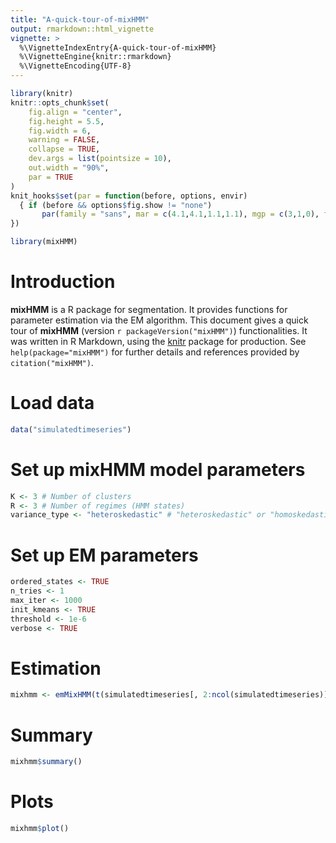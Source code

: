 ```yaml
---
title: "A-quick-tour-of-mixHMM"
output: rmarkdown::html_vignette
vignette: >
  %\VignetteIndexEntry{A-quick-tour-of-mixHMM}
  %\VignetteEngine{knitr::rmarkdown}
  %\VignetteEncoding{UTF-8}
---
```


```r
library(knitr)
knitr::opts_chunk$set(
	fig.align = "center",
	fig.height = 5.5,
	fig.width = 6,
	warning = FALSE,
	collapse = TRUE,
	dev.args = list(pointsize = 10),
	out.width = "90%",
	par = TRUE
)
knit_hooks$set(par = function(before, options, envir)
  { if (before && options$fig.show != "none") 
       par(family = "sans", mar = c(4.1,4.1,1.1,1.1), mgp = c(3,1,0), tcl = -0.5)
})
```

```r
library(mixHMM)
```

# Introduction

**mixHMM** is a R package for segmentation. It provides functions for parameter estimation via the EM algorithm. This document gives a quick tour of **mixHMM** (version `r packageVersion("mixHMM")`) functionalities. It was written in R Markdown, using the [knitr](https://cran.r-project.org/package=knitr) package for production. 
See `help(package="mixHMM")` for further details and references provided by `citation("mixHMM")`.

# Load data

```r
data("simulatedtimeseries")
```

# Set up mixHMM model parameters

```r
K <- 3 # Number of clusters
R <- 3 # Number of regimes (HMM states)
variance_type <- "heteroskedastic" # "heteroskedastic" or "homoskedastic" model
```

# Set up EM parameters

```r
ordered_states <- TRUE
n_tries <- 1
max_iter <- 1000
init_kmeans <- TRUE
threshold <- 1e-6
verbose <- TRUE
```

# Estimation

```r
mixhmm <- emMixHMM(t(simulatedtimeseries[, 2:ncol(simulatedtimeseries)]), K, R, variance_type, ordered_states, n_tries, max_iter, init_kmeans, threshold, verbose)
```

# Summary

```r
mixhmm$summary()
```

# Plots

```r
mixhmm$plot()
```
